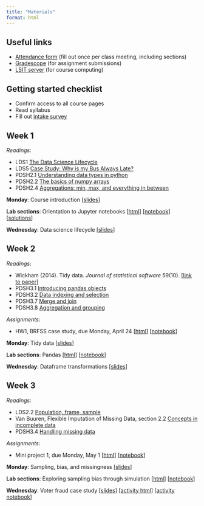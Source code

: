 ```yaml
---
title: "Materials"
format: html
---
```


## Useful links

- [Attendance form](https://forms.gle/y4CW7QPM4KSKexrq9) (fill out once per class meeting, including sections)
- [Gradescope](https://www.gradescope.com/courses/527056) (for assignment submissions)
- [LSIT server](https://pstat100.lsit.ucsb.edu) (for course computing)

## Getting started checklist

- Confirm access to all course pages
- Read syllabus
- Fill out [intake survey](https://forms.gle/Vb3XU5pCwcs6ieVw8)

## Week 1

*Readings*: 

- LDS1 [The Data Science Lifecycle](https://learningds.org/ch/01/lifecycle_intro.html) 
- LDS5 [Case Study: Why is my Bus Always Late?](https://learningds.org/ch/05/bus_intro.html)
- PDSH2.1 [Understanding data types in python](https://jakevdp.github.io/PythonDataScienceHandbook/02.01-understanding-data-types.html)
- PDSH2.2 [The basics of numpy arrays](https://jakevdp.github.io/PythonDataScienceHandbook/02.02-the-basics-of-numpy-arrays.html)
- PDSH2.4 [Aggregations: min, max, and everything in between](https://jakevdp.github.io/PythonDataScienceHandbook/02.04-computation-on-arrays-aggregates.html)

**Monday**: Course introduction [[slides](slides/week1-intro.qmd)]

**Lab sections**: Orientation to Jupyter notebooks [[html](labs/lab0-gettingstarted/lab0-gettingstarted.ipynb)] [[notebook](https://pstat100.lsit.ucsb.edu/hub/user-redirect/git-pull?repo=https%3A%2F%2Fgithub.com%2Fruizt%2Fpstat100-content&urlpath=lab%2Ftree%2Fpstat100-content%2Flab0-gettingstarted%2Flab0-gettingstarted.ipynb&branch=main)] [[solutions](labs/lab0-gettingstarted/lab0-gettingstarted-soln.ipynb)]

**Wednesday**: Data science lifecycle [[slides](slides/week1-lifecycle.qmd)]

## Week 2

*Readings*:

- Wickham (2014). Tidy data. *Journal of statistical software* 59(10). [[link to paper](https://www.jstatsoft.org/article/view/v059i10)]
- PDSH3.1 [Introducing pandas objects](https://jakevdp.github.io/PythonDataScienceHandbook/03.01-introducing-pandas-objects.html)
- PDSH3.2 [Data indexing and selection](https://jakevdp.github.io/PythonDataScienceHandbook/03.02-data-indexing-and-selection.html)
- PDSH3.7 [Merge and join](https://jakevdp.github.io/PythonDataScienceHandbook/03.07-merge-and-join.html)
- PDSH3.8 [Aggregation and grouping](https://jakevdp.github.io/PythonDataScienceHandbook/03.08-aggregation-and-grouping.html)

*Assignments*: 

* HW1, BRFSS case study, due Monday, April 24 [[html](hw/hw1-brfss/hw1-brfss.ipynb)] [[notebook](https://pstat100.lsit.ucsb.edu/hub/user-redirect/git-pull?repo=https%3A%2F%2Fgithub.com%2Fruizt%2Fpstat100-content&urlpath=lab%2Ftree%2Fpstat100-content%2Fhw1-brfss%2Fhw1-brfss.ipynb&branch=main)] 

**Monday**: Tidy data [[slides](slides/week2-tidy.qmd)]

**Lab sections**: Pandas [[html](labs/lab1-pandas/lab1-pandas.ipynb)] [[notebook](https://pstat100.lsit.ucsb.edu/hub/user-redirect/git-pull?repo=https%3A%2F%2Fgithub.com%2Fruizt%2Fpstat100-content&urlpath=lab%2Ftree%2Fpstat100-content%2Flab1-pandas%2Flab1-pandas.ipynb&branch=main)] 

**Wednesday**: Dataframe transformations [[slides](slides/week2-transform.qmd)]

## Week 3

*Readings*:

- LDS2.2 [Population, frame, sample](https://learningds.org/ch/02/data_scope_construct.html#)
- Van Buuren, Flexible Imputation of Missing Data, section 2.2 [Concepts in incomplete data](https://stefvanbuuren.name/fimd/sec-idconcepts.html)
- PDSH3.4 [Handling missing data](https://jakevdp.github.io/PythonDataScienceHandbook/03.04-missing-values.html)


*Assignments*:

- Mini project 1, due Monday, May 1 [[html](projects/mp1/mp1-airquality.ipynb)] [[notebook](https://pstat100.lsit.ucsb.edu/hub/user-redirect/git-pull?repo=https%3A%2F%2Fgithub.com%2Fruizt%2Fpstat100-content&urlpath=lab%2Ftree%2Fpstat100-content%2Fmp1-airquality%2Fmp1-airquality.ipynb&branch=main)] 

**Monday**: Sampling, bias, and missingness [[slides](slides/week3-sampling.qmd)]

**Lab sections**: Exploring sampling bias through simulation [[html](labs/lab2-sampling/lab2-sampling.ipynb)] [[notebook](https://pstat100.lsit.ucsb.edu/hub/user-redirect/git-pull?repo=https%3A%2F%2Fgithub.com%2Fruizt%2Fpstat100-content&urlpath=lab%2Ftree%2Fpstat100-content%2Flab2-sampling%2Flab2-sampling.ipynb&branch=main)]

**Wednesday**: Voter fraud case study [[slides](slides/week3-casestudy.qmd)] [[activity html](activities/week3-activity-miller.ipynb)] [[activity notebook](https://pstat100.lsit.ucsb.edu/hub/user-redirect/git-pull?repo=https%3A%2F%2Fgithub.com%2Fruizt%2Fpstat100-content&urlpath=lab%2Ftree%2Fpstat100-content%2Factivities%2Fweek3-activity-miller.ipynb&branch=main)]